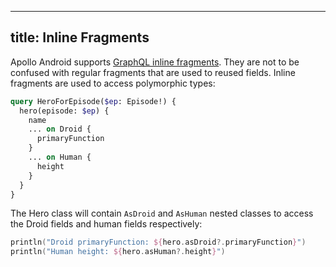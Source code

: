 
---
title: Inline Fragments
---

Apollo Android supports [GraphQL inline fragments](https://graphql.org/learn/queries/#inline-fragments). They are not to be confused with regular fragments that are used to reused fields. Inline fragments are used to access polymorphic types:

```graphql:title=Hero.graphql
query HeroForEpisode($ep: Episode!) {
  hero(episode: $ep) {
    name
    ... on Droid {
      primaryFunction
    }
    ... on Human {
      height
    }
  }
}
```

The Hero class will contain `AsDroid` and `AsHuman` nested classes to access the Droid fields and human fields respectively:

```kotlin
println("Droid primaryFunction: ${hero.asDroid?.primaryFunction}")
println("Human height: ${hero.asHuman?.height}")
```
